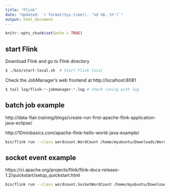 ---
title: "Flink"
date: "Updated: `r format(Sys.time(), '%d %B, %Y')`"
output: html_document
---

```{r setup, include=FALSE}
knitr::opts_chunk$set(echo = TRUE)
```


## start Flink
Download Flink and go to Flink directory
```bash
$ ./bin/start-local.sh  # Start Flink local
```
Check the JobManager’s web frontend at http://localhost:8081 

```bash
$ tail log/flink-*-jobmanager-*.log # check runing with log
``` 

## batch job example

http://data-flair.training/blogs/create-run-first-apache-flink-application-java-eclipse/

http://10minbasics.com/apache-flink-hello-world-java-example/

```bash
bin/flink run --class wordcount.WordCount /home/myubuntu/Downloads/WordCount.jar --input file:///home/myubuntu/Downloads/testdoc.txt --output file:///home/myubuntu/Downloads/testdoc_output.txt 
```

## socket event example

https://ci.apache.org/projects/flink/flink-docs-release-1.2/quickstart/setup_quickstart.html

```bash
bin/flink run --class wordcount.SocketWordCount /home/myubuntu/Downloads/WordCount.jar --port 9000
```

